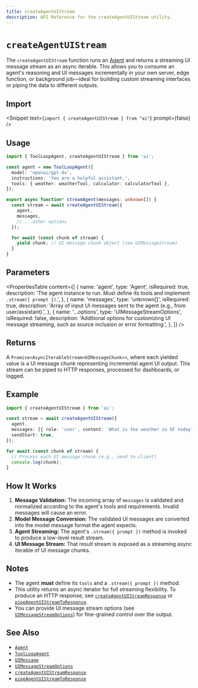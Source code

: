 ```yaml
---
title: createAgentUIStream
description: API Reference for the createAgentUIStream utility.
---
```


# `createAgentUIStream`

The `createAgentUIStream` function runs an [Agent](/docs/reference/ai-sdk-core/agent) and returns a streaming UI message stream as an async iterable. This allows you to consume an agent's reasoning and UI messages incrementally in your own server, edge function, or background job—ideal for building custom streaming interfaces or piping the data to different outputs.

## Import

<Snippet text={`import { createAgentUIStream } from "ai"`} prompt={false} />

## Usage

```ts
import { ToolLoopAgent, createAgentUIStream } from 'ai';

const agent = new ToolLoopAgent({
  model: 'openai/gpt-4o',
  instructions: 'You are a helpful assistant.',
  tools: { weather: weatherTool, calculator: calculatorTool },
});

export async function* streamAgent(messages: unknown[]) {
  const stream = await createAgentUIStream({
    agent,
    messages,
    // ...other options
  });

  for await (const chunk of stream) {
    yield chunk; // UI message chunk object (see UIMessageStream)
  }
}
```

## Parameters

<PropertiesTable
  content={[
    {
      name: 'agent',
      type: 'Agent',
      isRequired: true,
      description:
        'The agent instance to run. Must define its tools and implement `.stream({ prompt })`.',
    },
    {
      name: 'messages',
      type: 'unknown[]',
      isRequired: true,
      description:
        'Array of input UI messages sent to the agent (e.g., from user/assistant).',
    },
    {
      name: '...options',
      type: 'UIMessageStreamOptions',
      isRequired: false,
      description:
        'Additional options for customizing UI message streaming, such as source inclusion or error formatting.',
    },
  ]}
/>

## Returns

A `Promise<AsyncIterableStream<UIMessageChunk>>`, where each yielded value is a UI message chunk representing incremental agent UI output. This stream can be piped to HTTP responses, processed for dashboards, or logged.

## Example

```ts
import { createAgentUIStream } from 'ai';

const stream = await createAgentUIStream({
  agent,
  messages: [{ role: 'user', content: 'What is the weather in SF today?' }],
  sendStart: true,
});

for await (const chunk of stream) {
  // Process each UI message chunk (e.g., send to client)
  console.log(chunk);
}
```

## How It Works

1. **Message Validation:** The incoming array of `messages` is validated and normalized according to the agent's tools and requirements. Invalid messages will cause an error.
2. **Model Message Conversion:** The validated UI messages are converted into the model message format the agent expects.
3. **Agent Streaming:** The agent's `.stream({ prompt })` method is invoked to produce a low-level result stream.
4. **UI Message Stream:** That result stream is exposed as a streaming async iterable of UI message chunks.

## Notes

- The agent **must** define its `tools` and a `.stream({ prompt })` method.
- This utility returns an async iterator for full streaming flexibility. To produce an HTTP response, see [`createAgentUIStreamResponse`](/docs/reference/ai-sdk-core/create-agent-ui-stream-response) or [`pipeAgentUIStreamToResponse`](/docs/reference/ai-sdk-core/pipe-agent-ui-stream-to-response).
- You can provide UI message stream options (see [`UIMessageStreamOptions`](/docs/reference/ai-sdk-core/ui-message-stream-options)) for fine-grained control over the output.

## See Also

- [`Agent`](/docs/reference/ai-sdk-core/agent)
- [`ToolLoopAgent`](/docs/reference/ai-sdk-core/tool-loop-agent)
- [`UIMessage`](/docs/reference/ai-sdk-core/ui-message)
- [`UIMessageStreamOptions`](/docs/reference/ai-sdk-core/ui-message-stream-options)
- [`createAgentUIStreamResponse`](/docs/reference/ai-sdk-core/create-agent-ui-stream-response)
- [`pipeAgentUIStreamToResponse`](/docs/reference/ai-sdk-core/pipe-agent-ui-stream-to-response)
